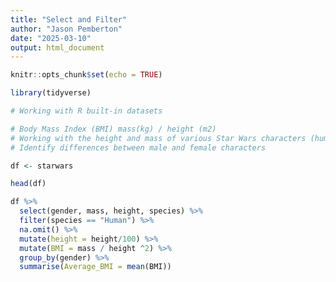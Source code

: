 ```yaml
---
title: "Select and Filter"
author: "Jason Pemberton"
date: "2025-03-10"
output: html_document
---
```


```r
knitr::opts_chunk$set(echo = TRUE)
```

```r
library(tidyverse)
```


```r
# Working with R built-in datasets

# Body Mass Index (BMI) mass(kg) / height (m2)
# Working with the height and mass of various Star Wars characters (humans)
# Identify differences between male and female characters

df <- starwars

head(df)

df %>%
  select(gender, mass, height, species) %>% 
  filter(species == "Human") %>% 
  na.omit() %>% 
  mutate(height = height/100) %>% 
  mutate(BMI = mass / height ^2) %>% 
  group_by(gender) %>% 
  summarise(Average_BMI = mean(BMI))
```

